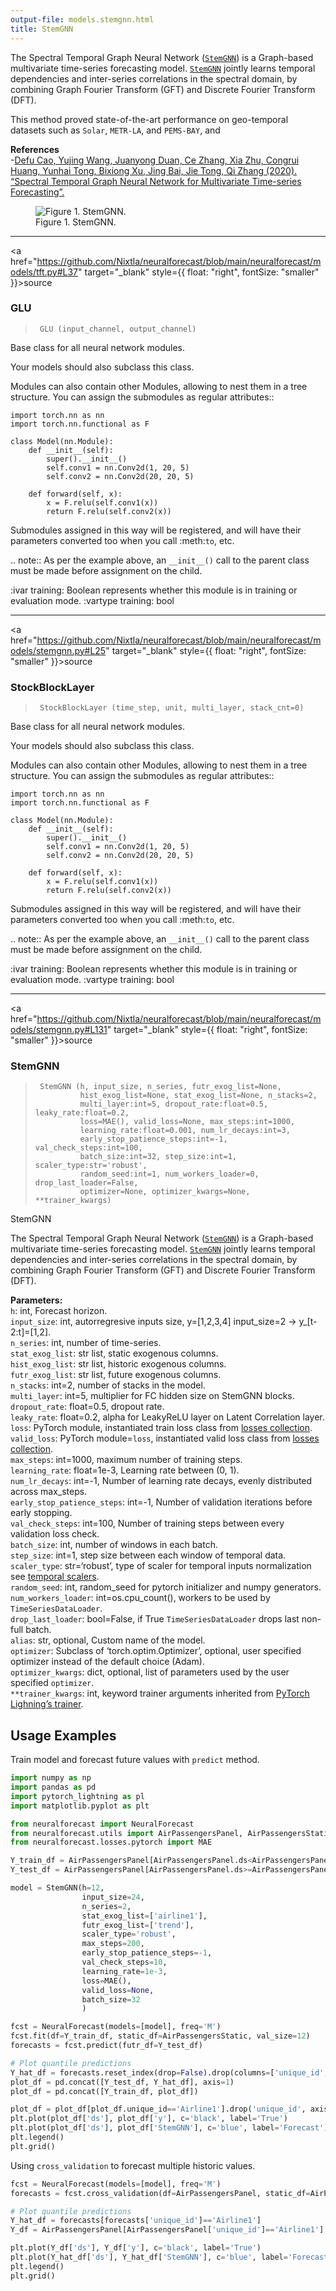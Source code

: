 ```yaml
---
output-file: models.stemgnn.html
title: StemGNN
---
```



The Spectral Temporal Graph Neural Network
([`StemGNN`](https://Nixtla.github.io/neuralforecast/models.stemgnn.html#stemgnn))
is a Graph-based multivariate time-series forecasting model.
[`StemGNN`](https://Nixtla.github.io/neuralforecast/models.stemgnn.html#stemgnn)
jointly learns temporal dependencies and inter-series correlations in
the spectral domain, by combining Graph Fourier Transform (GFT) and
Discrete Fourier Transform (DFT).

This method proved state-of-the-art performance on geo-temporal datasets
such as `Solar`, `METR-LA`, and `PEMS-BAY`, and

**References**<br/> -[Defu Cao, Yujing Wang, Juanyong Duan, Ce Zhang, Xia
Zhu, Congrui Huang, Yunhai Tong, Bixiong Xu, Jing Bai, Jie Tong, Qi
Zhang (2020). “Spectral Temporal Graph Neural Network for Multivariate
Time-series
Forecasting”.](https://proceedings.neurips.cc/paper/2020/hash/cdf6581cb7aca4b7e19ef136c6e601a5-abstract.html)

<figure>
<img src="imgs_models/stemgnn.png" alt="Figure 1. StemGNN." />
<figcaption aria-hidden="true">Figure 1. StemGNN.</figcaption>
</figure>

------------------------------------------------------------------------

<a
href="https://github.com/Nixtla/neuralforecast/blob/main/neuralforecast/models/tft.py#L37"
target="_blank" style={{ float: "right", fontSize: "smaller" }}>source</a>

### GLU

> ``` text
>  GLU (input_channel, output_channel)
> ```

Base class for all neural network modules.

Your models should also subclass this class.

Modules can also contain other Modules, allowing to nest them in a tree
structure. You can assign the submodules as regular attributes::

``` text
import torch.nn as nn
import torch.nn.functional as F

class Model(nn.Module):
    def __init__(self):
        super().__init__()
        self.conv1 = nn.Conv2d(1, 20, 5)
        self.conv2 = nn.Conv2d(20, 20, 5)

    def forward(self, x):
        x = F.relu(self.conv1(x))
        return F.relu(self.conv2(x))
```

Submodules assigned in this way will be registered, and will have their
parameters converted too when you call :meth:`to`, etc.

.. note:: As per the example above, an `__init__()` call to the parent
class must be made before assignment on the child.

:ivar training: Boolean represents whether this module is in training or
evaluation mode. :vartype training: bool

------------------------------------------------------------------------

<a
href="https://github.com/Nixtla/neuralforecast/blob/main/neuralforecast/models/stemgnn.py#L25"
target="_blank" style={{ float: "right", fontSize: "smaller" }}>source</a>

### StockBlockLayer

> ``` text
>  StockBlockLayer (time_step, unit, multi_layer, stack_cnt=0)
> ```

Base class for all neural network modules.

Your models should also subclass this class.

Modules can also contain other Modules, allowing to nest them in a tree
structure. You can assign the submodules as regular attributes::

``` text
import torch.nn as nn
import torch.nn.functional as F

class Model(nn.Module):
    def __init__(self):
        super().__init__()
        self.conv1 = nn.Conv2d(1, 20, 5)
        self.conv2 = nn.Conv2d(20, 20, 5)

    def forward(self, x):
        x = F.relu(self.conv1(x))
        return F.relu(self.conv2(x))
```

Submodules assigned in this way will be registered, and will have their
parameters converted too when you call :meth:`to`, etc.

.. note:: As per the example above, an `__init__()` call to the parent
class must be made before assignment on the child.

:ivar training: Boolean represents whether this module is in training or
evaluation mode. :vartype training: bool

------------------------------------------------------------------------

<a
href="https://github.com/Nixtla/neuralforecast/blob/main/neuralforecast/models/stemgnn.py#L131"
target="_blank" style={{ float: "right", fontSize: "smaller" }}>source</a>

### StemGNN

> ``` text
>  StemGNN (h, input_size, n_series, futr_exog_list=None,
>           hist_exog_list=None, stat_exog_list=None, n_stacks=2,
>           multi_layer:int=5, dropout_rate:float=0.5, leaky_rate:float=0.2,
>           loss=MAE(), valid_loss=None, max_steps:int=1000,
>           learning_rate:float=0.001, num_lr_decays:int=3,
>           early_stop_patience_steps:int=-1, val_check_steps:int=100,
>           batch_size:int=32, step_size:int=1, scaler_type:str='robust',
>           random_seed:int=1, num_workers_loader=0, drop_last_loader=False,
>           optimizer=None, optimizer_kwargs=None, **trainer_kwargs)
> ```

StemGNN

The Spectral Temporal Graph Neural Network
([`StemGNN`](https://Nixtla.github.io/neuralforecast/models.stemgnn.html#stemgnn))
is a Graph-based multivariate time-series forecasting model.
[`StemGNN`](https://Nixtla.github.io/neuralforecast/models.stemgnn.html#stemgnn)
jointly learns temporal dependencies and inter-series correlations in
the spectral domain, by combining Graph Fourier Transform (GFT) and
Discrete Fourier Transform (DFT).

**Parameters:**<br/> `h`: int, Forecast horizon. <br/> `input_size`: int,
autorregresive inputs size, y=\[1,2,3,4\] input_size=2 -\>
y\_\[t-2:t\]=\[1,2\].<br/> `n_series`: int, number of time-series.<br/>
`stat_exog_list`: str list, static exogenous columns.<br/>
`hist_exog_list`: str list, historic exogenous columns.<br/>
`futr_exog_list`: str list, future exogenous columns.<br/> `n_stacks`:
int=2, number of stacks in the model.<br/> `multi_layer`: int=5,
multiplier for FC hidden size on StemGNN blocks.<br/> `dropout_rate`:
float=0.5, dropout rate.<br/> `leaky_rate`: float=0.2, alpha for
LeakyReLU layer on Latent Correlation layer.<br/> `loss`: PyTorch module,
instantiated train loss class from [losses
collection](https://nixtla.github.io/neuralforecast/losses.pytorch.html).<br/>
`valid_loss`: PyTorch module=`loss`, instantiated valid loss class from
[losses
collection](https://nixtla.github.io/neuralforecast/losses.pytorch.html).<br/>
`max_steps`: int=1000, maximum number of training steps.<br/>
`learning_rate`: float=1e-3, Learning rate between (0, 1).<br/>
`num_lr_decays`: int=-1, Number of learning rate decays, evenly
distributed across max_steps.<br/> `early_stop_patience_steps`: int=-1,
Number of validation iterations before early stopping.<br/>
`val_check_steps`: int=100, Number of training steps between every
validation loss check.<br/> `batch_size`: int, number of windows in each
batch.<br/> `step_size`: int=1, step size between each window of temporal
data.<br/> `scaler_type`: str=‘robust’, type of scaler for temporal
inputs normalization see [temporal
scalers](https://nixtla.github.io/neuralforecast/common.scalers.html).<br/>
`random_seed`: int, random_seed for pytorch initializer and numpy
generators.<br/> `num_workers_loader`: int=os.cpu_count(), workers to be
used by `TimeSeriesDataLoader`.<br/> `drop_last_loader`: bool=False, if
True `TimeSeriesDataLoader` drops last non-full batch.<br/> `alias`: str,
optional, Custom name of the model.<br/> `optimizer`: Subclass of
‘torch.optim.Optimizer’, optional, user specified optimizer instead of
the default choice (Adam).<br/> `optimizer_kwargs`: dict, optional, list
of parameters used by the user specified `optimizer`.<br/>
`**trainer_kwargs`: int, keyword trainer arguments inherited from
[PyTorch Lighning’s
trainer](https://pytorch-lightning.readthedocs.io/en/stable/api/pytorch_lightning.trainer.trainer.trainer.html?highlight=trainer).<br/>

## Usage Examples

Train model and forecast future values with `predict` method.

```python
import numpy as np
import pandas as pd
import pytorch_lightning as pl
import matplotlib.pyplot as plt

from neuralforecast import NeuralForecast
from neuralforecast.utils import AirPassengersPanel, AirPassengersStatic
from neuralforecast.losses.pytorch import MAE

Y_train_df = AirPassengersPanel[AirPassengersPanel.ds<AirPassengersPanel['ds'].values[-12]].reset_index(drop=True) # 132 train
Y_test_df = AirPassengersPanel[AirPassengersPanel.ds>=AirPassengersPanel['ds'].values[-12]].reset_index(drop=True) # 12 test

model = StemGNN(h=12,
                input_size=24,
                n_series=2,
                stat_exog_list=['airline1'],
                futr_exog_list=['trend'],
                scaler_type='robust',
                max_steps=200,
                early_stop_patience_steps=-1,
                val_check_steps=10,
                learning_rate=1e-3,
                loss=MAE(),
                valid_loss=None,
                batch_size=32
                )

fcst = NeuralForecast(models=[model], freq='M')
fcst.fit(df=Y_train_df, static_df=AirPassengersStatic, val_size=12)
forecasts = fcst.predict(futr_df=Y_test_df)
```


```python
# Plot quantile predictions
Y_hat_df = forecasts.reset_index(drop=False).drop(columns=['unique_id','ds'])
plot_df = pd.concat([Y_test_df, Y_hat_df], axis=1)
plot_df = pd.concat([Y_train_df, plot_df])

plot_df = plot_df[plot_df.unique_id=='Airline1'].drop('unique_id', axis=1)
plt.plot(plot_df['ds'], plot_df['y'], c='black', label='True')
plt.plot(plot_df['ds'], plot_df['StemGNN'], c='blue', label='Forecast')
plt.legend()
plt.grid()
```

Using `cross_validation` to forecast multiple historic values.

```python
fcst = NeuralForecast(models=[model], freq='M')
forecasts = fcst.cross_validation(df=AirPassengersPanel, static_df=AirPassengersStatic, n_windows=2, step_size=12)
```


```python
# Plot quantile predictions
Y_hat_df = forecasts[forecasts['unique_id']=='Airline1']
Y_df = AirPassengersPanel[AirPassengersPanel['unique_id']=='Airline1']

plt.plot(Y_df['ds'], Y_df['y'], c='black', label='True')
plt.plot(Y_hat_df['ds'], Y_hat_df['StemGNN'], c='blue', label='Forecast')
plt.legend()
plt.grid()
```

